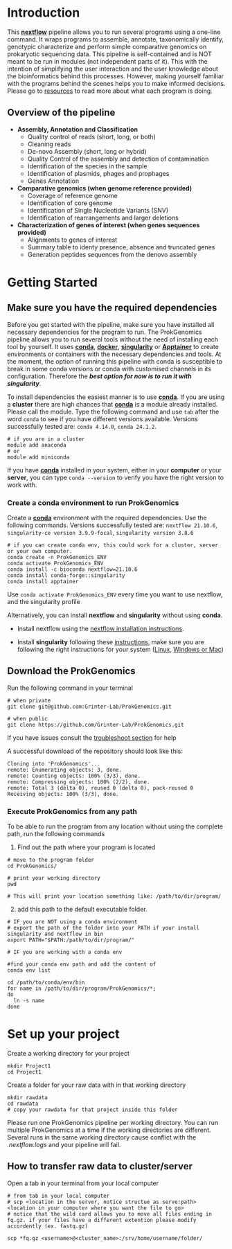 # Introduction


This **[nextflow](https://www.nextflow.io/)** pipeline allows you to run several programs using a one-line command. It wraps programs to assemble, annotate, taxonomically identify, genotypic characterize and perform simple comparative genomics on prokaryotic sequencing data. This pipeline is self-contained and is NOT meant to be run in modules (not independent parts of it). This with the intention of simplifying the user interaction and the user knowledge about the bioinformatics behind this processes. However, making yourself familiar with the programs behind the scenes helps you to make informed decisions. Please go to [resources](resources.html) to read more about what each program is doing.  

## Overview of the pipeline

* **Assembly, Annotation and Classification**
  * Quality control of reads (short, long, or both)
  * Cleaning reads
  * De-novo Assembly (short, long or hybrid)
  *	Quality Control of the assembly and detection of contamination
  *	Identification of the species in the sample
  *	Identification of plasmids, phages and prophages 
  *	Genes Annotation
* **Comparative genomics (when genome reference provided)** 
    * Coverage of reference genome
    * Identification of core genome
    * Identification of Single Nucleotide Variants (SNV)
    * Identification of rearrangements and larger deletions
* **Characterization of genes of interest (when genes sequences provided)**
    * Alignments to genes of interest
    * Summary table to identy presence, absence and truncated genes
    * Generation peptides sequences from the denovo assembly




# Getting Started

## Make sure you have the required dependencies

Before you get started with the pipeline, make sure you have installed all necessary dependencies for the program to run. The ProkGenomics pipeline allows you to run several tools without the need of installing each tool by yourself. It uses **[conda](https://conda.io/projects/conda/en/latest/user-guide/getting-started.html)**, **[docker](https://www.docker.com/)**, **[singularity](https://docs.sylabs.io/guides/3.5/user-guide/introduction.html)** or **[Apptainer](https://apptainer.org/get-started/)** to create environments or containers with the necessary dependencies and tools. At the moment, the option of running this pipeline with conda is susceptible to break in some conda versions or conda with customised channels in its configuration. Therefore the ***best option for now is to run it with singularity***.

To install dependencies the easiest manner is to use **[conda](https://conda.io/projects/conda/en/latest/user-guide/getting-started.html)**. If you are using a **cluster** there are high chances that **[conda](https://conda.io/projects/conda/en/latest/user-guide/getting-started.html)** is a module already installed. Please call the module. Type the following command and use `tab` after the word `conda` to see if you have different versions available. Versions successfully tested are: `conda 4.14.0`, `conda 24.1.2`.

```
# if you are in a cluster
module add anaconda
# or
module add miniconda

```

If you have **[conda](https://conda.io/projects/conda/en/latest/user-guide/getting-started.html)** installed in your system, either in your **computer** or your **server**, you can type `conda --version` to verify you have the right version to work with. 


### Create a conda environment to run ProkGenomics

Create a **[conda](https://conda.io/projects/conda/en/latest/user-guide/getting-started.html)** environment with the required dependencies. Use the following commands. Versions successfully tested are: `nextflow 21.10.6`, `singularity-ce version 3.9.9-focal`, `singularity version 3.8.6`


```
# if you can create conda env, this could work for a cluster, server or your own computer. 
conda create -n ProkGenomics_ENV
conda activate ProkGenomics_ENV
conda install -c bioconda nextflow=21.10.6
conda install conda-forge::singularity
conda install apptainer

```

Use `conda activate ProkGenomics_ENV` every time you want to use nextflow, and the singularity profile


Alternatively, you can install **nextflow** and **singularity** without using **conda**. 

 * Install nextflow using the [nextflow installation instructions](https://www.nextflow.io/docs/latest/getstarted.html).

 * Install **singularity** following these [instructions](https://docs.sylabs.io/guides/3.0/user-guide/installation.html#overview), make sure you are following the right instructions for your system ([Linux](https://docs.sylabs.io/guides/3.0/user-guide/installation.html#install-on-linux), [Windows or Mac](https://docs.sylabs.io/guides/3.0/user-guide/installation.html#install-on-windows-or-mac))


## Download the ProkGenomics

Run the following command in your terminal

```
# when private
git clone git@github.com:Grinter-Lab/ProkGenomics.git

# when public
git clone https://github.com/Grinter-Lab/ProkGenomics.git

```

If you have issues consult the [troubleshoot section](troubleshooting.html) for help

A successful download of the repository should look like this:

```
Cloning into 'ProkGenomics'...
remote: Enumerating objects: 3, done.
remote: Counting objects: 100% (3/3), done.
remote: Compressing objects: 100% (2/2), done.
remote: Total 3 (delta 0), reused 0 (delta 0), pack-reused 0
Receiving objects: 100% (3/3), done.
```

### Execute ProkGenomics from any path

To be able to run the program from any location without using the complete path, run the following commands

1. Find out the path where your program is located
```
# move to the program folder
cd ProkGenomics/

# print your working directory
pwd 

# This will print your location something like: /path/to/dir/program/

```

2. add this path to the default executable folder. 


```
# IF you are NOT using a conda environment 
# export the path of the folder into your PATH if your install singularity and nextflow in bin
export PATH="$PATH:/path/to/dir/program/"

# IF you are working with a conda env

#find your conda env path and add the content of 
conda env list

cd /path/to/conda/env/bin
for name in /path/to/dir/program/ProkGenomics/*; 
do
  ln -s name
done
```

# Set up your project

Create a working directory for your project

```
mkdir Project1
cd Project1

```
Create a folder for your raw data with in that working directory

```
mkdir rawdata
cd rawdata
# copy your rawdata for that project inside this folder
```

Please run one ProkGenomics pipeline per working directory. You can run multiple ProkGenomics at a time if the working directories are different. Several runs in the same working directory cause conflict with the *.nextflow.logs* and your pipeline will fail.  



##  How to transfer raw data to cluster/server

Open a tab in your terminal from your local computer

```
# from tab in your local computer
# scp <location in the server, notice structue as serve:path> <location in your computer where you want the file to go>
# notice that the wild card allows you to move all files ending in fq.gz. if your files have a different extention please modify accordently (ex. fastq.gz)

scp *fq.gz <username>@<cluster_name>:/srv/home/username/folder/

```

